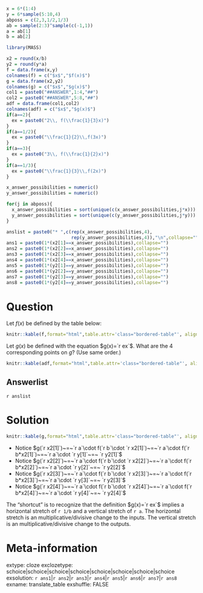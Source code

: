 ```r
x = 6*(1:4)
y = 6*sample(5:10,4)
abposs = c(2,3,1/2,1/3)
ab = sample(2:3)^sample(c(-1,1))
a = ab[1]
b = ab[2]

library(MASS)

x2 = round(x/b)
y2 = round(y*a)
f = data.frame(x,y)
colnames(f) = c("$x$","$f(x)$")
g = data.frame(x2,y2)
colnames(g) = c("$x$","$g(x)$")
col1 = paste0("##ANSWER",1:4,"##")
col2 = paste0("##ANSWER",5:8,"##")
adf = data.frame(col1,col2)
colnames(adf) = c("$x$","$g(x)$")
if(a==2){
  ex = paste0("2\\, f(\\frac{1}{3}x)")
}
if(a==1/2){
  ex = paste0("\\frac{1}{2}\\,f(3x)")
}
if(a==3){
  ex = paste0("3\\, f(\\frac{1}{2}x)")
}
if(a==1/3){
  ex = paste0("\\frac{1}{3}\\,f(2x)")
}

x_answer_possibilities = numeric()
y_answer_possibilities = numeric()

for(j in abposs){
  x_answer_possibilities = sort(unique(c(x_answer_possibilities,j*x)))
  y_answer_possibilities = sort(unique(c(y_answer_possibilities,j*y)))
}

anslist = paste0("* ",c(rep(x_answer_possibilities,4),
                        rep(y_answer_possibilities,4)),"\n",collapse="")
ans1 = paste0(1*(x2[1]==x_answer_possibilities),collapse="")
ans2 = paste0(1*(x2[2]==x_answer_possibilities),collapse="")
ans3 = paste0(1*(x2[3]==x_answer_possibilities),collapse="")
ans4 = paste0(1*(x2[4]==x_answer_possibilities),collapse="")
ans5 = paste0(1*(y2[1]==y_answer_possibilities),collapse="")
ans6 = paste0(1*(y2[2]==y_answer_possibilities),collapse="")
ans7 = paste0(1*(y2[3]==y_answer_possibilities),collapse="")
ans8 = paste0(1*(y2[4]==y_answer_possibilities),collapse="")
```

Question
========

Let $f(x)$ be defined by the table below:

<style type="text/css" rel="stylesheet">
.bordered-table {
    border-collapse: collapse;
    border-spacing: 0;
    border:2px solid #000000;
}
.bordered-table th {
    border:2px solid #000000;
    padding: 4px;
}
.bordered-table td{
    border:2px solid #000000;
    padding: 4px;
}
</style>

```r
knitr::kable(f,format="html",table.attr='class="bordered-table"', align = "cc",row.names=F)
```


Let $g(x)$ be defined with the equation $g(x)=`r ex`$. What are the 4 corresponding points on $g$? (Use same order.)

```r
knitr::kable(adf,format="html",table.attr='class="bordered-table"', align = "cc",row.names=F)
```




Answerlist
--------
`r anslist`


Solution
========

```r
knitr::kable(g,format="html",table.attr='class="bordered-table"', align = "cc",row.names=F)
```

* Notice $g(`r x2[1]`)~=~`r a`\cdot f(`r b`\cdot `r x2[1]`)~=~`r a`\cdot f(`r b*x2[1]`)~=~`r a`\cdot `r y[1]`~=~ `r y2[1]`$
* Notice $g(`r x2[2]`)~=~`r a`\cdot f(`r b`\cdot `r x2[2]`)~=~`r a`\cdot f(`r b*x2[2]`)~=~`r a`\cdot `r y[2]`~=~ `r y2[2]`$
* Notice $g(`r x2[3]`)~=~`r a`\cdot f(`r b`\cdot `r x2[3]`)~=~`r a`\cdot f(`r b*x2[3]`)~=~`r a`\cdot `r y[3]`~=~ `r y2[3]`$
* Notice $g(`r x2[4]`)~=~`r a`\cdot f(`r b`\cdot `r x2[4]`)~=~`r a`\cdot f(`r b*x2[4]`)~=~`r a`\cdot `r y[4]`~=~ `r y2[4]`$

The "shortcut" is to recognize that the definition $g(x)=`r ex`$ implies a horizontal stretch of `r 1/b` and a vertical stretch of `r a`. The horizontal stretch is an multiplicative/divisive change to the inputs. The vertical stretch is an multiplicative/divisive change to the outputs.

Meta-information
============
extype: cloze
exclozetype: schoice|schoice|schoice|schoice|schoice|schoice|schoice|schoice
exsolution: `r ans1`|`r ans2`|`r ans3`|`r ans4`|`r ans5`|`r ans6`|`r ans7`|`r ans8`
exname: translate_table
exshuffle: FALSE